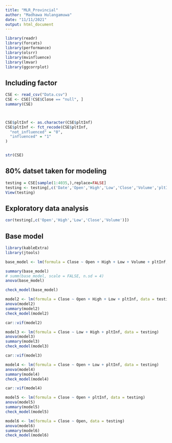 ```yaml
---
title: "MLR_Provincial"
author: "Madhawa Hulangamuwa"
date: "11/11/2021"
output: html_document
---
```


```r

library(readr)
library(forcats)
library(performance)
library(olsrr)
library(mvinfluence)
library(lmvar)
library(ggcorrplot)


```

## Including factor 

```r

CSE <- read_csv("Data.csv")
CSE <- CSE[!CSE$Close == "null", ]
summary(CSE)



CSE$pltInf <- as.character(CSE$pltInf)
CSE$pltInf <- fct_recode(CSE$pltInf,
  "not_influenced" = "0",
  "influenced" = "1"
)


str(CSE)

```

## 80% datset taken for modeling

```r


testing = CSE[sample(1:4035,),replace=FALSE]
testing <- testing[,c('Date','Open','High','Low','Close','Volume','pltInf')]
View(testing)


```

## Exploratory data analysis

```r

cor(testing[,c('Open','High','Low','Close','Volume')])


```

## Base model

```r

library(kableExtra)
library(jtools)

base_model <- lm(formula = Close ~ Open + High + Low + Volume + pltInf, data = testing)

summary(base_model)
# summ(base_model, scale = FALSE, n.sd = 4)
anova(base_model)

check_model(base_model)

```

```r

model2 <- lm(formula = Close ~ Open + High + Low + pltInf, data = testing)
anova(model2)
summary(model2)
check_model(model2)

car::vif(model2)

```


```r


model3 <- lm(formula = Close ~ Low + High + pltInf, data = testing)
anova(model3)
summary(model3)
check_model(model3)

car::vif(model3)

model4 <- lm(formula = Close ~ Open + Low + pltInf, data = testing)
anova(model4)
summary(model4)
check_model(model4)

car::vif(model4)


```


```r

model5 <- lm(formula = Close ~ Open + pltInf, data = testing)
anova(model5)
summary(model5)
check_model(model5)

model6 <- lm(formula = Close ~ Open, data = testing)
anova(model6)
summary(model6)
check_model(model6)


```
